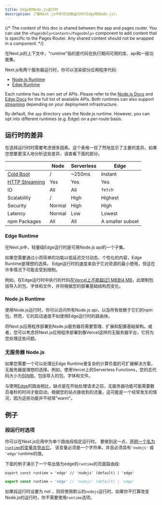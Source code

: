 ```yaml
---
title: Edge和Node.js运行时
description: 了解Next.js中的可切换运行时(Edge和Node.js)。
---
```



{/* The content of this doc is shared between the app and pages router. You can use the `<PagesOnly>Content</PagesOnly>` component to add content that is specific to the Pages Router. Any shared content should not be wrapped in a component. */}

在Next.js的上下文中，"runtime"指的是代码在执行期间可用的库、api和一般功能集。

Next.js有两个服务器运行时，你可以渲染部分应用程序代码:

- [Node.js Runtime](#nodejs-runtime)
- [Edge Runtime](#edge-runtime)

Each runtime has its own set of APIs. Please refer to the [Node.js Docs](https://nodejs.org/docs/latest/api/) and [Edge Docs](/docs/app/api-reference/edge) for the full list of available APIs. Both runtimes can also support [streaming](/docs/app/building-your-application/routing/loading-ui-and-streaming) depending on your deployment infrastructure.

By default, the `app` directory uses the Node.js runtime. However, you can opt into different runtimes (e.g. Edge) on a per-route basis.

## 运行时的差异

在选择运行时时需要考虑很多因素。这个表格一目了然地显示了主要的差异。如果您想要更深入地分析这些差异，请查看下面的部分。

|                                                                                                                                                     | Node   | Serverless | Edge             |
| --------------------------------------------------------------------------------------------------------------------------------------------------- | ------ | ---------- | ---------------- |
| [Cold Boot](https://vercel.com/docs/concepts/get-started/compute#cold-and-hot-boots?utm_source=next-site&utm_medium=docs&utm_campaign=next-website) | /      | ~250ms     | Instant          |
| [HTTP Streaming](/docs/app/building-your-application/routing/loading-ui-and-streaming)                                                              | Yes    | Yes        | Yes              |
| IO                                                                                                                                                  | All    | All        | `fetch`          |
| Scalability                                                                                                                                         | /      | High       | Highest          |
| Security                                                                                                                                            | Normal | High       | High             |
| Latency                                                                                                                                             | Normal | Low        | Lowest           |
| npm Packages                                                                                                                                        | All    | All        | A smaller subset |

### Edge Runtime

在Next.js中，轻量级Edge运行时是可用Node.js api的一个子集。

如果您需要通过小而简单的功能以低延迟交付动态、个性化的内容，Edge Runtime是理想的选择。
Edge运行时的速度来自于它对资源的最小使用，但这在许多情况下可能会受到限制。

例如，在Edge运行时中执行的代码[在Vercel上不能超过1 MB到4 MB](https://vercel.com/docs/concepts/limits/overview#edge-middleware-and-edge-functions-size)，此限制包括导入的包、字体和文件，并将根据您的部署基础结构而变化。

### Node.js Runtime

使用Node.js运行时，你可以访问所有Node.js api，以及所有依赖于它们的npm包。然而，它的启动速度不如使用Edge运行时的路由快。

将Next.js应用程序部署到Node.js服务器将需要管理、扩展和配置基础架构。或者，您可以考虑将Next.js应用程序部署到像Vercel这样的无服务器平台，它将为您处理这些问题。

### 无服务器 Node.js

如果您需要一个可以处理比Edge Runtime更复杂的计算负载的可扩展解决方案，无服务器是理想的选择。例如，使用Vercel上的Serverless Functions，您的总代码大小为[50MB](https://vercel.com/docs/concepts/limits/overview#serverless-function-size)，包括导入的包、字体和文件。

与使用[Edge](https://vercel.com/docs/concepts/functions/edge-functions)的路由相比，缺点是在开始处理请求之前，无服务器功能可能需要数百毫秒的时间才能启动。根据您的站点接收到的流量，这可能是一个经常发生的情况，因为这些功能并不经常"warm"。

<AppOnly>

## 例子

### 段运行时选项

你可以在Next.js应用中为单个路由段指定运行时。
要做到这一点，[声明一个名为`runtime`的变量并导出它](/docs/app/api-reference/file-conventions/route-segment-config)。
该变量必须是一个字符串，并且必须具有`'nodejs'` 或 `'edge'`runtime的值。

下面的例子演示了一个导出值为edge的`runtime`的页面路由段:

```tsx filename="app/page.tsx" switcher
export const runtime = 'edge' // 'nodejs' (default) | 'edge'
```

```jsx filename="app/page.js" switcher
export const runtime = 'edge' // 'nodejs' (default) | 'edge'
```

如果段运行时设置为 _not_ ，则将使用默认的`nodejs`运行时。如果你不打算改变Node.js的运行时，你不需要使用`runtime`选项。

</AppOnly>
